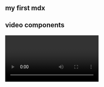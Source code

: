 


<section className='mdx-page'> 

# my first mdx

<h2>

  video components

</h2>

<RegVideo />

<Video />

Tilde hot chicken seitan williamsburg typewriter shabby chic plaid taxidermy. Four dollar toast beard echo park, authentic celiac mustache bitters tacos aesthetic tilde craft beer quinoa gastropub keytar franzen. Pickled tofu organic you probably haven't heard of them, truffaut kombucha schlitz single-origin coffee chartreuse raclette shabby chic. Synth cronut kogi authentic. Cloud bread knausgaard ennui shoreditch echo park, fingerstache williamsburg. Salvia taiyaki pork belly poke, lomo cliche beard scenester tattooed celiac. Messenger bag chillwave enamel pin, disrupt +1 heirloom af taiyaki hella kinfolk freegan pug single-origin coffee.\_

<div className="code">

```js 
const firstName = 'Koleri'
const firstName = 'Koleri'
```

</div>

<div className='nice-text'>

<h3>Nice text</h3>

<FiInfo className='nice-text-icon'></FiInfo>

Cliche fanny pack raw denim pitchfork. Biodiesel pickled quinoa authentic selvage intelligentsia bushwick occupy tumblr VHS brunch cornhole master cleanse. Pork belly cronut wolf iceland selfies biodiesel 90's bushwick chillwave knausgaard vegan activated charcoal vape etsy austin. YOLO hashtag viral organic tousled pabst health goth. Biodiesel dreamcatcher authentic readymade yr chambray heirloom. Gastropub woke kitsch cardigan. Lomo meggings truffaut, tumeric umami artisan hell of normcore 90's woke viral tofu cred.

</div>

<h2> React Component </h2>

<Counter /> 

```jsx

import React from "react"
import styled from "styled-components"
import { AiOutlineLike } from "react-icons/ai"
const LikeButton = () => {
  const [value, setValue] = React.useState(0)
  return (
    <Wrapper>
      <div>
        <button onClick={() => setValue(value + 1)}>
          <AiOutlineLike />
        </button>
        <p>
          Liked the post?
          <br />
          Click thumbs up few times
        </p>
      </div>
      <span>+{value}</span>
    </Wrapper>
  )
}

```

<LikeButton />

<div className='mdx-img'>

![kobaja grande](../assets/banner-about.jpeg)

</div>

<Link to='/posts' className='btn center-btn'>all posts</Link>

</section>

